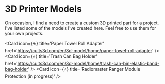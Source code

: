 # 3D Printer Models

On occasion, I find a need to create a custom 3D printed part for a project. I've listed some of the models I've created here. Feel free to use them for your own projects.

<Cards>

  <Card
    icon={<span>☕️</span>}
    title='Paper Towel Roll Adapter'
    href='https://cults3d.com/en/3d-model/home/paper-towel-roll-adapter'
  />
  <Card icon={<span>⭐️</span>} title='Trash Can Bag Holder' href='https://cults3d.com/en/3d-model/home/trash-can-bin-elastic-band-bag-holder' />
  <Card icon={<span>⭐️</span>} title='Radiomaster Ranger Module Protection (in progress)' />
</Cards>

